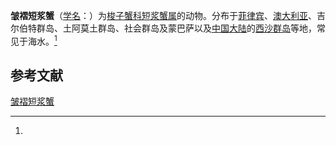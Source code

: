 {{Speciesbox
| name = 皱褶短浆蟹
| status = 
| status_system = 
| image = 
| genus = Thalamita
| species = corrugata
| authority = (Stephenson et Rees, 1961)<ref name='id11685'>{{cite web| url =http://www.bioinfo.cn/db05/BjdwSpecies.php?action=view&id=11685| title =皱褶短浆蟹| work =《中国动物物种编目数据库》| publisher =中国科学院微生物研究所| author =中国科学院动物研究所| accessdate =2009-04-28| deadurl =yes| archiveurl =https://web.archive.org/web/20131203122335/http://www.bioinfo.cn/db05/BjdwSpecies.php?action=view| archivedate =2013年12月3日| df =}}</ref>
}}

'''皱褶短浆蟹'''（[[学名|学名]]：{{lang|la|''Thalamita corrugata''}}）为[[梭子蟹科|梭子蟹科]][[短浆蟹属|短浆蟹属]]的动物。分布于[[菲律宾|菲律宾]]、[[澳大利亚|澳大利亚]]、吉尔伯特群岛、土阿莫土群岛、社会群岛及蒙巴萨以及[[中国大陆|中国大陆]]的[[西沙群岛|西沙群岛]]等地，常见于海水。<ref name='id11685'/>

== 参考文献 ==
{{reflist}}

{{Wikispecies|Thalamita corrugata}}
{{Taxonbar|from=Q14476055}}

[[Category:短浆蟹属|皱褶短浆蟹]]


{{螃蟹小作品}}
